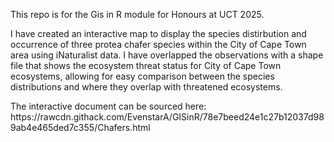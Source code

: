 This repo is for the Gis in R module for Honours at UCT 2025.

I have created an interactive map to display the species distirbution and occurrence of three protea chafer species within the City of Cape Town area using iNaturalist data. I have overlapped the observations with a shape file that shows the ecosystem threat status for City of Cape Town ecosystems, allowing for easy comparison between the species distributions and where they overlap with threatened ecosystems.

The interactive document can be sourced here: https://rawcdn.githack.com/EvenstarA/GISinR/78e7beed24e1c27b12037d989ab4e465ded7c355/Chafers.html
